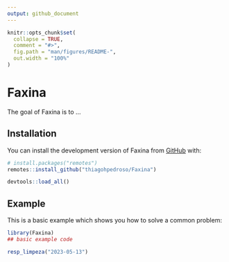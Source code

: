 ```yaml
---
output: github_document
---
```


<!-- README.md is generated from README.Rmd. Please edit that file -->

```r
knitr::opts_chunk$set(
  collapse = TRUE,
  comment = "#>",
  fig.path = "man/figures/README-",
  out.width = "100%"
)
```

# Faxina

<!-- badges: start -->
<!-- badges: end -->

The goal of Faxina is to ...

## Installation

You can install the development version of Faxina from [GitHub](https://github.com/) with:

``` r
# install.packages("remotes")
remotes::install_github("thiagohpedroso/Faxina")
```
```r
devtools::load_all()
```

## Example

This is a basic example which shows you how to solve a common problem:

```r
library(Faxina)
## basic example code

resp_limpeza("2023-05-13")
```
